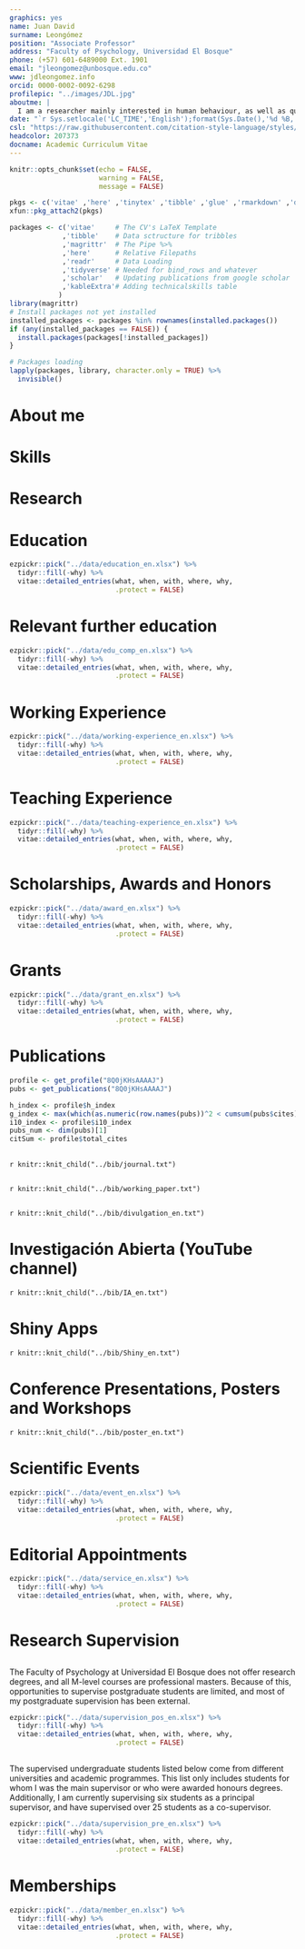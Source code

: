 ```yaml
---
graphics: yes
name: Juan David
surname: Leongómez
position: "Associate Professor"
address: "Faculty of Psychology, Universidad El Bosque"
phone: (+57) 601-6489000 Ext. 1901
email: "jleongomez@unbosque.edu.co"
www: jdleongomez.info
orcid: 0000-0002-0092-6298
profilepic: "../images/JDL.jpg"
aboutme: |
  I am a researcher mainly interested in human behaviour, as well as quantitative methods and reproducible science.
date: "`r Sys.setlocale('LC_TIME','English');format(Sys.Date(),'%d %B, %Y')`"
csl: "https://raw.githubusercontent.com/citation-style-language/styles/master/apa-cv.csl"
headcolor: 207373
docname: Academic Curriculum Vitae
---
```


```r
knitr::opts_chunk$set(echo = FALSE,
                      warning = FALSE,
                      message = FALSE)

pkgs <- c('vitae' ,'here' ,'tinytex' ,'tibble' ,'glue' ,'rmarkdown' ,'dplyr', 'readr' ,'yaml')
xfun::pkg_attach2(pkgs)

packages <- c('vitae'     # The CV's LaTeX Template
             ,'tibble'    # Data sctructure for tribbles
             ,'magrittr'  # The Pipe %>%
             ,'here'      # Relative Filepaths
             ,'readr'     # Data Loading
             ,'tidyverse' # Needed for bind_rows and whatever
             ,'scholar'   # Updating publications from google scholar
             ,'kableExtra'# Adding technicalskills table
            )
library(magrittr)
# Install packages not yet installed
installed_packages <- packages %in% rownames(installed.packages())
if (any(installed_packages == FALSE)) {
  install.packages(packages[!installed_packages])
}

# Packages loading
lapply(packages, library, character.only = TRUE) %>%
  invisible()
```

# About me

\begin{minipage}[c]{0.85\linewidth}
I am an Associate Professor and Researcher at \href{https://jdleongomez.info/en/team/}{\textit{\textbf{EvoCo}: Human Behaviour and Evolution Lab}}, and leader of the \href{https://investigaciones.unbosque.edu.co/codec}{\textit{\textbf{CODEC}: Cognitive and Behavioural Sciences}} research group (classification \href{https://scienti.minciencias.gov.co/gruplac/jsp/visualiza/visualizagr.jsp?nro=00000000001446}{\textbf{A1}}), \href{https://www.uelbosque.edu.co/psicologia}{Faculty of Psychology}, at \href{https://www.uelbosque.edu.co/}{Universidad El Bosque} in Bogota, Colombia. My research interests mostly lie in mate choice, human vocal communication, and musicality, as well as bioacoustics, psychoacoustics, and hormonal effects on human behaviour. I published among the first articles showing within-individual changes in voice pitch in response to the social status of the listener, and have demonstrated strong effects of voice modulation on listeners in courtship contexts. I am very passionate about quantitative methods and \textbf{R} programming, as a tool to promote reproducibility and open science. Consequently, I am a \href{https://rr.peercommunityin.org/about/recommenders}{recommender} (editor) for \href{https://rr.peercommunityin.org/}{PCI Registered Reports}.
\end{minipage} \begin{minipage}[c]{0.15\linewidth}
\begin{flushright} 
\hfill \href{https://jdleongomez.info/en/team/}{\includegraphics[width=2.3cm, height=2.3cm]{Logo_EvoCo.png}} \newline \href{https://investigaciones.unbosque.edu.co/codec}{\includegraphics[width=2.3cm, height=2.3cm]{Logo_CODEC.png}}
\end{flushright}
\end{minipage}

# Skills

\begin{cvskills}
  \cvskill
    {Programming}
    {\href{https://www.r-project.org/}{\textbf{R}} (advanced: all data wrangling, analysis, plots and tables —and even this CV— made in R)}

  \cvskill
    {Reproducible Reports}
    {Markdown/\href{https://rmarkdown.rstudio.com/}{R Markdown} (including {\fontfamily{cmr}\selectfont\LaTeX} and HTML\faHtml5). Version control: \href{https://git-scm.com/}{Git} \faGit* and \href{https://github.com/JDLeongomez}{GitHub} \faGithub}

  \cvskill
    {Quantitative Research}
    {General and generalised models, linear mixed-effects models, multi-model inference, machine learning}

  \cvskill
    {Software}
    {\href{https://posit.co/products/open-source/rstudio/}{RStudio}, \href{https://code.visualstudio.com/}{Visual Studio Code}, \href{https://www.fon.hum.uva.nl/praat/}{Praat}, \href{https://www.audacityteam.org/}{Audacity}, \href{https://inkscape.org/}{InkScape}, \href{https://www.zotero.org/}{Zotero}}

  \cvskill
    {Languages}
    {English/Spanish (native)}
\end{cvskills}

# Research

\begin{cvskills}
  \cvskill
    {Research Areas}
    {\textbf{Human voice • Vocal modulation • Mate choice • Human behaviour}}

  \cvskill
    {Primary Research Methods}
    {Experimental designs • Acoustic analysis • Geometric morphometrics • Stimuli rating}
\end{cvskills}

# Education

```r
ezpickr::pick("../data/education_en.xlsx") %>%
  tidyr::fill(-why) %>%
  vitae::detailed_entries(what, when, with, where, why,
                          .protect = FALSE)
```

# Relevant further education

```r
ezpickr::pick("../data/edu_comp_en.xlsx") %>%
  tidyr::fill(-why) %>%
  vitae::detailed_entries(what, when, with, where, why,
                          .protect = FALSE)
```

# Working Experience

```r
ezpickr::pick("../data/working-experience_en.xlsx") %>%
  tidyr::fill(-why) %>%
  vitae::detailed_entries(what, when, with, where, why,
                          .protect = FALSE)
```

# Teaching Experience

```r
ezpickr::pick("../data/teaching-experience_en.xlsx") %>%
  tidyr::fill(-why) %>%
  vitae::detailed_entries(what, when, with, where, why,
                          .protect = FALSE)
```

# Scholarships, Awards and Honors

```r
ezpickr::pick("../data/award_en.xlsx") %>%
  tidyr::fill(-why) %>%
  vitae::detailed_entries(what, when, with, where, why,
                          .protect = FALSE)
```

# Grants

```r
ezpickr::pick("../data/grant_en.xlsx") %>%
  tidyr::fill(-why) %>%
  vitae::detailed_entries(what, when, with, where, why,
                          .protect = FALSE)
```

# Publications

```r
profile <- get_profile("8Q0jKHsAAAAJ")
pubs <- get_publications("8Q0jKHsAAAAJ")

h_index <- profile$h_index
g_index <- max(which(as.numeric(row.names(pubs))^2 < cumsum(pubs$cites)))
i10_index <- profile$i10_index
pubs_num <- dim(pubs)[1]
citSum <- profile$total_cites
```

\begin{tcolorbox}[enhanced,
        on line, 
        boxsep=4pt, left=0pt,right=0pt,top=0pt,bottom=0pt,
        colframe=white,colback=teal,
        hyperurl={https://scholar.google.com/citations?user=8Q0jKHsAAAAJ}]
  
\color{white}
\begin{minipage}[c]{0.195\linewidth}
  \begin{center} \begin{huge} `r h_index` \end{huge}
  \begin{small} \textit{h}-index \end{small} \end{center} 
\end{minipage} \begin{minipage}[c]{0.195\linewidth}
  \begin{center} \begin{huge} `r g_index` \end{huge}
  \begin{small} \textit{g}-index \end{small} \end{center}
\end{minipage} \begin{minipage}[c]{0.195\linewidth}
  \begin{center} \begin{huge} `r i10_index` \end{huge}
  \begin{small} i10-index \end{small} \end{center}
\end{minipage} \begin{minipage}[c]{0.195\linewidth}
  \begin{center} \begin{huge} `r pubs_num` \end{huge}
  \begin{small} Publications \end{small} \end{center}
\end{minipage} \begin{minipage}[c]{0.195\linewidth}  
  \begin{center} \begin{huge} `r citSum` \end{huge} 
  \begin{small} Citations \end{small} \end{center}
\end{minipage}
\end{tcolorbox}

## \textbf{Published Journal Articles and Works}

\begingroup
\footnotesize
\setlength{\parindent}{-0.5in}
\setlength{\leftskip}{0.5in}

`r knitr::knit_child("../bib/journal.txt")`

\endgroup

## \textbf{Preprints and Articles under Review}

\begingroup
\footnotesize
\setlength{\parindent}{-0.5in}
\setlength{\leftskip}{0.5in}

`r knitr::knit_child("../bib/working_paper.txt")`

\endgroup

## \textbf{Science outreach}

\begingroup
\footnotesize
\setlength{\parindent}{-0.5in}
\setlength{\leftskip}{0.5in}

`r knitr::knit_child("../bib/divulgation_en.txt")`

\endgroup

# Investigación Abierta (YouTube channel)

\begin{minipage}[c]{0.15\linewidth}
\href{https://www.youtube.com/@InvestigacionAbierta}{\includegraphics[width=2.3cm, height=2.3cm]{Logo_IA.png}}
\end{minipage} \begin{minipage}[c]{0.85\linewidth}
\textcolor{red}{\faYoutube} \href{https://www.youtube.com/@InvestigacionAbierta}{Investigación Abierta} [\textit{Open Research}] is a YouTube channel (in Spanish) where I post videos and tutorials related to quantitative research methods and open science, as well as useful open source software.
\end{minipage}

\begingroup
\footnotesize
\setlength{\parindent}{-0.5in}
\setlength{\leftskip}{0.5in}

`r knitr::knit_child("../bib/IA_en.txt")`

\endgroup

# Shiny Apps

\begin{minipage}[c]{0.10\linewidth}
\href{https://jdleongomez.info/en/#shiny}{\includegraphics[width=1.5cm, height=1.74cm]{shiny_hex.png}}
\end{minipage} \begin{minipage}[c]{0.90\linewidth}
I have created a few, small public apps with \href{https://shiny.posit.co/}{Shiny} in R, mostly for fun. While I am still learning, in this section there are some examples.
\end{minipage} 

\begingroup
\footnotesize
\setlength{\parindent}{-0.5in}
\setlength{\leftskip}{0.5in}

`r knitr::knit_child("../bib/Shiny_en.txt")`

\endgroup

# Conference Presentations, Posters and Workshops

\begingroup
\footnotesize
\setlength{\parindent}{-0.5in}
\setlength{\leftskip}{0.5in}

`r knitr::knit_child("../bib/poster_en.txt")`

\endgroup

# Scientific Events

```r
ezpickr::pick("../data/event_en.xlsx") %>%
  tidyr::fill(-why) %>%
  vitae::detailed_entries(what, when, with, where, why,
                          .protect = FALSE)
```

# Editorial Appointments

\begin{small}
\textbf{Note:} My verified review and editor record is available from my \href{https://www.webofscience.com/wos/author/record/387716}{Web of Science} profile. 
\end{small}

```r
ezpickr::pick("../data/service_en.xlsx") %>%
  tidyr::fill(-why) %>%
  vitae::detailed_entries(what, when, with, where, why,
                          .protect = FALSE)
```

# Research Supervision

##  \textbf{Postgraduate}

The Faculty of Psychology at Universidad El Bosque does not offer research degrees, and all M-level courses are professional masters. Because of this, opportunities to supervise postgraduate students are limited, and most of my postgraduate supervision has been external.

```r
ezpickr::pick("../data/supervision_pos_en.xlsx") %>%
  tidyr::fill(-why) %>%
  vitae::detailed_entries(what, when, with, where, why,
                          .protect = FALSE)
```

##  \textbf{Undergraduate}

The supervised undergraduate students listed below come from different universities and academic programmes. This list only includes students for whom I was the main supervisor or who were awarded honours degrees. Additionally, I am currently supervising six students as a principal supervisor, and have supervised over 25 students as a co-supervisor.

```r
ezpickr::pick("../data/supervision_pre_en.xlsx") %>%
  tidyr::fill(-why) %>%
  vitae::detailed_entries(what, when, with, where, why,
                          .protect = FALSE)
```

# Memberships

```r
ezpickr::pick("../data/member_en.xlsx") %>%
  tidyr::fill(-why) %>%
  vitae::detailed_entries(what, when, with, where, why,
                          .protect = FALSE)
```